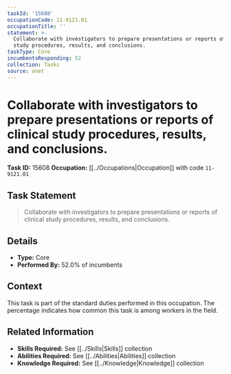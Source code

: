 ```yaml
---
taskId: '15608'
occupationCode: 11-9121.01
occupationTitle: ''
statement: >-
  Collaborate with investigators to prepare presentations or reports of clinical
  study procedures, results, and conclusions.
taskType: Core
incumbentsResponding: 52
collection: Tasks
source: onet
---
```

# Collaborate with investigators to prepare presentations or reports of clinical study procedures, results, and conclusions.

**Task ID:** 15608
**Occupation:** [[../Occupations|Occupation]] with code `11-9121.01`

## Task Statement

> Collaborate with investigators to prepare presentations or reports of clinical study procedures, results, and conclusions.

## Details

- **Type:** Core
- **Performed By:** 52.0% of incumbents

## Context

This task is part of the standard duties performed in this occupation. The percentage indicates how common this task is among workers in the field.

## Related Information

- **Skills Required:** See [[../Skills|Skills]] collection
- **Abilities Required:** See [[../Abilities|Abilities]] collection
- **Knowledge Required:** See [[../Knowledge|Knowledge]] collection
